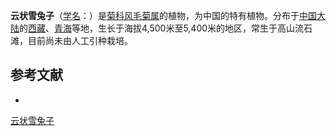 {{Speciesbox
| name = 云状雪兔子
| status = 
| status_system = 
| image =
| genus = Saussurea
| species = aster
| authority = Hemsl.
}}

'''云状雪兔子'''（[[学名|学名]]：{{lang|la|''Saussurea aster''}}）是[[菊科|菊科]][[风毛菊属|风毛菊属]]的植物，为中国的特有植物。分布于[[中国大陆|中国大陆]]的[[西藏|西藏]]、[[青海|青海]]等地，生长于海拔4,500米至5,400米的地区，常生于高山流石滩，目前尚未由人工引种栽培。

== 参考文献 ==
<div class="references-small">
* {{cite web| url =http://www.bioinfo.cn/db05/KmzwSpecies.php?action=view&id=5214| title =云状雪兔子| work =《中国高等植物数据库全库》| publisher =中国科学院微生物研究所| author =昆明植物研究所| accessdate =2009-02-24| deadurl =yes| archiveurl =https://web.archive.org/web/20160305053607/http://www.bioinfo.cn/db05/KmzwSpecies.php?action=view&id=5214| archivedate =2016-03-05}}
</div>
{{Taxonbar|from=Q10881275}}

[[Category:风毛菊属|云状雪兔子]]


{{植物小作品}}